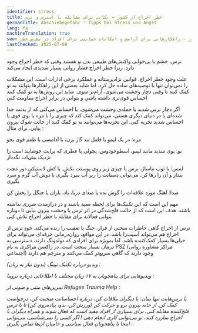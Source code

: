 ```yaml
---
identifier: stress
title: خطر اخراج از کشور – نکاتی برای مقابله با استرس و ترس
germanTitle: Abschiebegefahr - Tipps bei Stress und Angst
lang: fa
machineTranslation: true
seo: نکات کاربردی برای کمک به خود در برابر استرس و ترس ناشی از خطر اخراج از کشور – راهکارهایی برای آرامش و امکانات حمایتی برای افراد در معرض خطر
lastChecked: 2025-07-08
---
```


ترس، خشم یا بی‌خوابی واکنش‌های طبیعی بدن تو هستند وقتی که خطر اخراج وجود دارد. زیرا خطر اخراج فشار روانی بسیار شدیدی ایجاد می‌کند

علت وجود خطر اخراج، قوانین نژادپرستانه و عملکرد برخی ادارات است. این مشکلات را نمی‌توان تنها با توصیه‌های ساده حل کرد. اما شاید بعضی از این راهکارها بتوانند به تو کمک کنند تا وقتی دچار وحشت می‌شوی، آرام‌تر شوی. شاید این روش‌ها به تو کمک کنند احساس قوی‌تری داشته باشی و بتوانی در برابر اخراج مقاومت کنی

اگر دچار ترس شدید یا حمله‌ی وحشت می‌شوی، یا احساس می‌کنی که از بدنت جدا شده‌ای یا در دنیای دیگری هستی، می‌تواند کمک کند که چیزی را با مزه یا بوی قوی یا احساس شدید تجربه کنی. این تجربه‌ها می‌توانند به تو کمک کنند از حالت شوک بیرون بیایی. برای مثال
:

مزه: در یک لیمو یا فلفل تند گاز بزن، یا آدامسی با طعم قوی بجو

بو: بوی شدید مانند لیمو، اسطوخودوس، پچولی یا عطری که برایت خوشایند است را نزدیک بینی‌ات نگه‌دار

لمس: با توپ ماساژ، برس یا چیزی زبر روی پوستت بکش. یا کش لاستیکی دور مچت بنداز و آن را رها کن. می‌توانی دستانت را زیر آب سرد بگیری یا دوش آب گرم و سرد بگیری

صدا: آهنگ مورد علاقه‌ات را گوش بده یا صدای دریا، باد، باران یا جنگل را پخش کن

مهم این است که این تکنیک‌ها برای لحظه مفید باشند و در درازمدت ضرری نداشته باشند. هدف این است که از حالت فلج‌شدگی در اثر ترس یا وحشت بیرون بیایی تا دوباره بتوانی فعالانه برای مقابله با خطر اخراج تلاش کنی

ترس از اخراج گاهی خاطرات سختی از فرار، جنگ یا تعقیب را زنده می‌کند. خودِ ترس از اخراج هم می‌تواند آسیب‌زا باشد. در این مواقع، روان‌درمانی حرفه‌ای می‌تواند برای خیلی‌ها بسیار کمک‌کننده باشد. اما به‌ویژه برای افرادی که دولدونگ دارند، دسترسی به درمان بسیار سخت است. در زاکسن مراکزی به نام PSZ (مراکز مشاوره روانی اجتماعی) وجود دارند که گاهی سریع‌تر کمک می‌کنند و مترجم هم دارند

<Address identifier="psz_sachsen"/>

ویدیو درباره تکنیک تپینگ (بدون نیاز به زبان)
:
<ExternalShortLink identifier="tapping"/>

ویدیوهایی برای پناهجویان به ۱۷ زبان مختلف با اطلاعاتی درباره تروما
:
<ExternalShortLink identifier="maxplank_trauma"/>

تمرین‌های متنی و صوتی از 
Refugee Trauma Help
:
<ExternalShortLink identifier="refugee_trauma_nawa"/>

با ترس‌هایت تنها نمان: با دیگران ملاقات کن، درباره احساساتت صحبت کن، درخواست کمک کن. از خانه بیرون برو و حرکت کن (ورزش کن، بدو، پیاده‌روی کن) تا با ترس فلج‌کننده مقابله کنی. برای بسیاری از افراد مفید است که فعال شوند و همراه دیگران با اخراج مبارزه کنند. تو می‌توانی کاری انجام دهی
!
اگر کسی را نمی‌شناسی، می‌توانی اینجا با پناهجویان فعال سیاسی و حامیان آن‌ها تماس بگیری
:
<ExternalShortLink identifier="w2eu_contacts"/>
